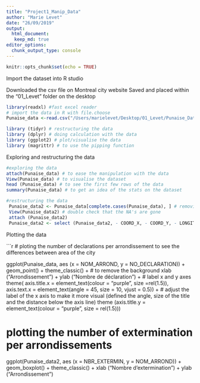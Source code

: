 ```yaml
---
title: "Project1_Manip_Data"
author: "Marie Levet"
date: "26/09/2019"
output: 
  html_document:
   keep_md: true
editor_options: 
  chunk_output_type: console
---
```


```r
knitr::opts_chunk$set(echo = TRUE)
```

Import the dataset into R studio 

Downloaded the csv file on Montreal city website 
Saved and placed within the "01_Levet" folder on the desktop

```r
library(readxl) #fast excel reader
# import the data in R with file.choose 
Punaise_data <-read.csv("/Users/marielevet/Desktop/01_Levet/Punaise_Data.csv") # cheated with the path because I could not find another way to import the csv file. 
```

```r
library (tidyr) # restructuring the data
library (dplyr) # doing calculation with the data 
library (ggplot2) # plot/visualise the data
library (magrittr) # to use the pipping function 
```

Exploring and restructuring the data 

```r
#exploring the data
attach(Punaise_data) # to ease the manipulation with the data
View(Punaise_data) # to visualise the dataset
head (Punaise_data) # to see the first few rows of the data
summary(Punaise_data) # to get an idea of the stats on the dataset 

#restructuring the data
 Punaise_data2 <- Punaise_data[complete.cases(Punaise_data), ] # removing NA's from the dataset
 View(Punaise_data2) # double check that the NA's are gone
 attach (Punaise_data2)
 Punaise_data2 <- select (Punaise_data2, - COORD_X, - COORD_Y, - LONGITUDE, - LATITUDE) # create a subtract of dataset with columns of interest 
```

Plotting the data 
  
```r
# ploting the number of declarations per arrondissement to see the differences between area of the city 

ggplot(Punaise_data, aes (x = NOM_ARROND, y = NO_DECLARATION)) + 
  geom_point() +
  theme_classic() + # to remove the background 
  xlab ("Arrondissement") + ylab ("Nombre de déclaration") + # label x and y axes
  theme( axis.title.x = element_text(colour = "purple", 
size =rel(1.5)), axis.text.x = element_text(angle = 45, size = 10, vjust = 0.5)) + # adjust the label of the x axis to make it more visual (defined the angle, size of the title and the distance below the axis line) 
theme (axis.title.y = element_text(colour = "purple", size = rel(1.5)))
  
# plotting the number of extermination per arrondissements
ggplot(Punaise_data2, aes (x = NBR_EXTERMIN, y = NOM_ARROND)) +
  geom_boxplot() + 
  theme_classic() +
  xlab ("Nombre d'extermination") + ylab ("Arrondissement")
  